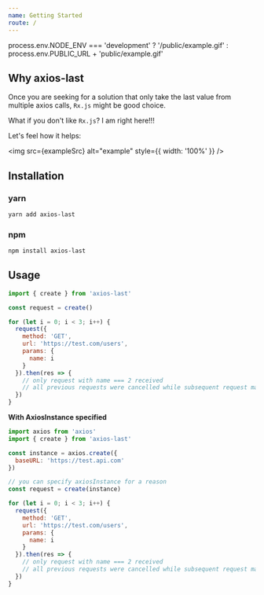 ```yaml
---
name: Getting Started
route: /
---
```


  process.env.NODE_ENV === 'development'
    ? '/public/example.gif'
    : process.env.PUBLIC_URL + 'public/example.gif'

## Why axios-last

Once you are seeking for a solution that only take the last value from multiple axios calls, `Rx.js` might be good choice.

What if you don't like `Rx.js`? I am right here!!!

Let's feel how it helps:

<img src={exampleSrc} alt="example" style={{ width: '100%' }} />

## Installation

### yarn

```bash
yarn add axios-last
```

### npm

```bash
npm install axios-last
```

## Usage

```javascript
import { create } from 'axios-last'

const request = create()

for (let i = 0; i < 3; i++) {
  request({
    method: 'GET',
    url: 'https://test.com/users',
    params: {
      name: i
    }
  }).then(res => {
    // only request with name === 2 received
    // all previous requests were cancelled while subsequent request made
  })
}
```

**With AxiosInstance specified**

```javascript
import axios from 'axios'
import { create } from 'axios-last'

const instance = axios.create({
  baseURL: 'https://test.api.com'
})

// you can specify axiosInstance for a reason
const request = create(instance)

for (let i = 0; i < 3; i++) {
  request({
    method: 'GET',
    url: 'https://test.com/users',
    params: {
      name: i
    }
  }).then(res => {
    // only request with name === 2 received
    // all previous requests were cancelled while subsequent request made
  })
}
```